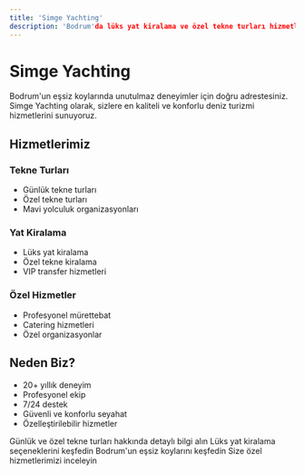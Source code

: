 ```yaml
---
title: 'Simge Yachting'
description: 'Bodrum'da lüks yat kiralama ve özel tekne turları hizmetleri'
---
```


# Simge Yachting

Bodrum'un eşsiz koylarında unutulmaz deneyimler için doğru adrestesiniz. Simge Yachting olarak, sizlere en kaliteli ve konforlu deniz turizmi hizmetlerini sunuyoruz.

## Hizmetlerimiz

### Tekne Turları
- Günlük tekne turları
- Özel tekne turları
- Mavi yolculuk organizasyonları

### Yat Kiralama
- Lüks yat kiralama
- Özel tekne kiralama
- VIP transfer hizmetleri

### Özel Hizmetler
- Profesyonel mürettebat
- Catering hizmetleri
- Özel organizasyonlar

## Neden Biz?

- 20+ yıllık deneyim
- Profesyonel ekip
- 7/24 destek
- Güvenli ve konforlu seyahat
- Özelleştirilebilir hizmetler

<CardGroup>
  <Card title="Tekne Turları" icon="ship" href="/tekne-turlari">
    Günlük ve özel tekne turları hakkında detaylı bilgi alın
  </Card>
  <Card title="Yat Kiralama" icon="anchor" href="/yat-kiralama">
    Lüks yat kiralama seçeneklerini keşfedin
  </Card>
  <Card title="Destinasyonlar" icon="map" href="/destinasyonlar">
    Bodrum'un eşsiz koylarını keşfedin
  </Card>
  <Card title="Hizmetlerimiz" icon="star" href="/hizmetlerimiz">
    Size özel hizmetlerimizi inceleyin
  </Card>
</CardGroup>
